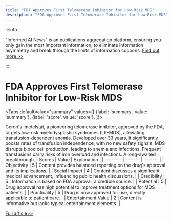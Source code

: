 ```yaml
---
title: "FDA Approves First Telomerase Inhibitor for Low-Risk MDS"
description: "FDA Approves First Telomerase Inhibitor for Low-Risk MDS"
---
```



:::info

"Informed AI News" is an publications aggregation platform, ensuring you only gain the most important information, to eliminate information asymmetry and break through the limits of information cocoons.  [Find out more >>](/)

:::

# FDA Approves First Telomerase Inhibitor for Low-Risk MDS


<Tabs
	defaultValue="summary"
	values={[
	{label: 'summary', value: 'summary'},
	{label: 'score', value: 'score'},
]}>
<TabItem value="summary">


Geron's Imetelstat, a pioneering telomerase inhibitor, approved by the FDA, targets low-risk myelodysplastic syndromes (LR-MDS), alleviating transfusion-dependent anemia. Developed over 33 years, it significantly boosts rates of transfusion independence, with no new safety signals. MDS disrupts blood cell production, leading to anemia and infections. Frequent transfusions carry risks of iron overload and infections. A long-awaited breakthrough.
</TabItem>
<TabItem value="score">
	| Scores     | Value   | Explanation |
	| -------- | ------- | ------- |
	| Objectivity  | 5    | Content provides balanced reporting on the drug's approval and its implications.    |
	| Social Impact | 4     | Content discusses a significant medical advancement, influencing public health discussions.    |
	| Credibility    | 5    | Information is based on FDA approval, a credible source.    |
	| Potential    | 5    | Drug approval has high potential to improve treatment options for MDS patients.    |
	| Practicality    | 5    | Drug is now approved for use, directly applicable to patient care.    |
	| Entertainment Value    | 2    | Content is informative but lacks typical entertainment elements.    |
</TabItem>
</Tabs>

[Full article>>](https://readhub.cn/topic/8aDsHnpipjR)
